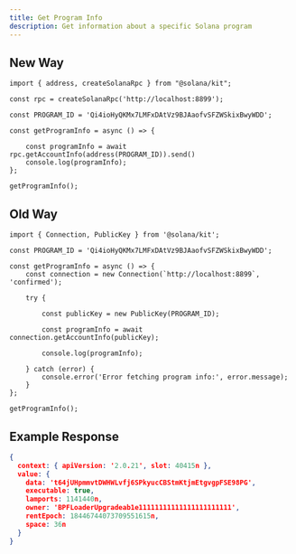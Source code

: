 ---
title: Get Program Info
description: Get information about a specific Solana program
---

## New Way
```tsx
import { address, createSolanaRpc } from "@solana/kit";

const rpc = createSolanaRpc('http://localhost:8899');

const PROGRAM_ID = 'Qi4ioHyQKMx7LMFxDAtVz9BJAaofvSFZWSkixBwyWDD';

const getProgramInfo = async () => {

    const programInfo = await rpc.getAccountInfo(address(PROGRAM_ID)).send()
    console.log(programInfo);
};

getProgramInfo();
```
## Old Way
```tsx
import { Connection, PublicKey } from '@solana/kit';

const PROGRAM_ID = 'Qi4ioHyQKMx7LMFxDAtVz9BJAaofvSFZWSkixBwyWDD';

const getProgramInfo = async () => {
    const connection = new Connection(`http://localhost:8899`, 'confirmed');

    try {

        const publicKey = new PublicKey(PROGRAM_ID);

        const programInfo = await connection.getAccountInfo(publicKey);

        console.log(programInfo);

    } catch (error) {
        console.error('Error fetching program info:', error.message);
    }
};

getProgramInfo();
```


## Example Response

```json
{
  context: { apiVersion: '2.0.21', slot: 40415n },
  value: {
    data: 't64jUHpmmvtDWHWLvfj6SPkyucCBStmKtjmEtgvgpFSE98PG',
    executable: true,
    lamports: 1141440n,
    owner: 'BPFLoaderUpgradeab1e11111111111111111111111',
    rentEpoch: 18446744073709551615n,
    space: 36n
  }
}
```
